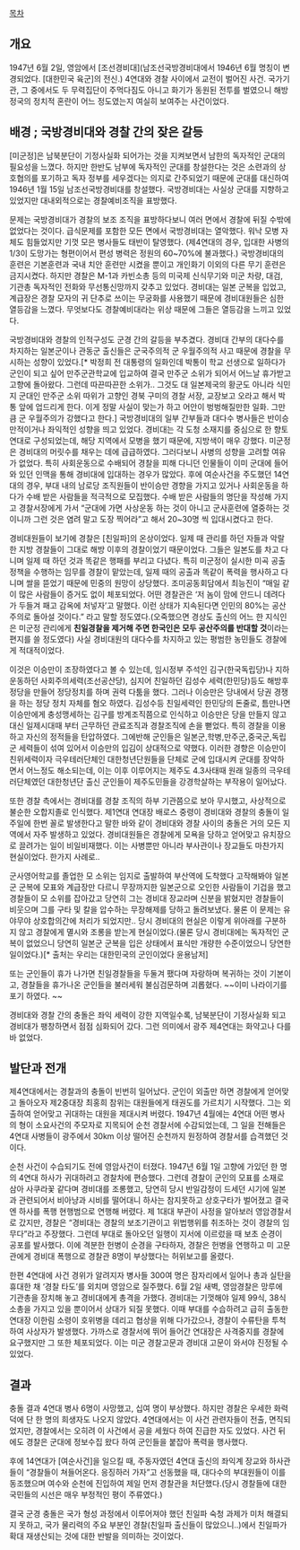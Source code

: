 [[목차]]

== 개요 ==

1947년 6월 2일, 영암에서 [조선경비대](남조선국방경비대에서 1946년 6월 명칭이 변경되었다. [대한민국 육군]의 전신.) 4연대와 경찰 사이에서 교전이 벌어진 사건. 국가기관, 그 중에서도 두 무력집단이 주먹다짐도 아니고 화기가 동원된 전투를 벌였으니 해방정국의 정치적 혼란이 어느 정도였는지 여실히 보여주는 사건이었다.  

== 배경 ; 국방경비대와 경찰 간의 잦은 갈등 ==

[미군정]은 남북분단이 기정사실화 되어가는 것을 지켜보면서 남한의 독자적인 군대의 필요성을 느꼈다. 하지만 한반도 남부에 독자적인 군대를 창설한다는 것은 소련과의 상호협의를 포기하고 독자 정부를 세우겠다는 의지로 간주되었기 때문에 군대를 대신하여 1946년 1월 15일 남조선국방경비대를 창설했다. 국방경비대는 사실상 군대를 지향하고 있었지만 대내외적으로는 경찰예비조직을 표방했다.

문제는 국방경비대가 경찰의 보조 조직을 표방하다보니 여러 면에서 경찰에 뒤질 수밖에 없었다는 것이다. 
급식문제를 포함한 모든 면에서 국방경비대는 열악했다. 워낙 모병 자체도 힘들었지만 기껏 모은 병사들도 태반이 탈영했다. (제4연대의 경우, 입대한 사병의 1/3이 도망가는 형편이어서 편성 병력은 정원의 60~70%에 불과했다.) 국방경비대의 훈련은 기본훈련과 국내 치안 훈련만 시켰을 뿐이고 개인화기 이외의 다른 무기 훈련은 금지시켰다. 하지만 경찰은 M-1과 카빈소총 등의 미국제 신식무기와 미군 차량, 대검, 기관총 독자적인 전화와 무선통신망까지 갖추고 있었다. 경비대는 일본 군복을 입었고, 계급장은 경찰 모자의 귀 단추로 쓰이는 무궁화를 사용했기 때문에 경비대원들은 심한 열등감을 느꼈다. 무엇보다도 경찰예비대라는 위상 때문에 그들은 열등감을 느끼고 있었다.

국방경비대와 경찰의 인적구성도 군경 간의 갈등을 부추겼다. 경비대 간부의 대다수를 차지하는 일본군이나 관동군 출신들은 군국주의적 군 우월주의적 사고 때문에 경찰을 무시하는 성향이 있었다.[* 박정희 전 대통령의 일화인데 박통이 학교 선생으로 일하다가 군인이 되고 싶어 만주군관학교에 입교하여 결국 만주군 소위가 되어서 어느날 휴가받고 고향에 돌아왔다. 그런데 따끈따끈한 소위가.. 그것도 대 일본제국의 황군도 아니라 식민지 군대인 만주군 소위 따위가 고향인 경북 구미의 경찰 서장, 교장보고 오라고 해서 박통 앞에 업드리게 한다. 이게 정말 사실이 맞는가 하고 어안이 벙벙해질만한 일화. 그만큼 군 우월주의가 강했다고 한다.]
국방경비대의 일부 간부들과 대다수 병사들은 반이승만적이거나 좌익적인 성향을 띄고 있었다. 경비대는 각 도청 소재지를 중심으로 한 향토연대로 구성되었는데, 해당 지역에서 모병을 했기 때문에, 지방색이 매우 강했다. 미군정은 경비대의 머릿수를 채우는 데에 급급하였다. 그러다보니 사병의 성향을 고려할 여유가 없었다. 
특히 사회운동으로 수배되어 경찰을 피해 다니던 인물들이 이미 군대에 들어와 있던 인맥을 통해 경비대에 입대하는 경우가 많았다. 후에 여순사건을 주도했던 14연대의 경우, 부대 내의 남로당 조직원들이 반이승만 경향을 가지고 있거나 사회운동을 하다가 수배 받은 사람들을 적극적으로 모집했다. 수배 받은 사람들의 명단을 작성해 가지고 경찰서장에게 가서 “군대에 가면 사상운동 하는 것이 아니고 군사훈련에 열중하는 것이니까 그런 것은 염려 말고 도장 찍어라”고 해서 20~30명 씩 입대시켰다고 한다.

경비대원들이 보기에 경찰은 [친일파]의 온상이었다. 일제 때 관리를 하던 자들과 악랄한 지방 경찰들이 그대로 해방 이후의 경찰이었기 때문이었다. 그들은 일본도를 차고 다니며 일제 때 하던 것과 똑같은 행패를 부리고 다녔다. 특히 미군정이 실시한 미곡 공출정책을 수행하는 임무를 경찰이 맡았는데, 일제 때의 공출과 똑같이 폭력을 행사하고 다니며 쌀을 뜯었기 때문에 민중의 원망이 상당했다. 조미공동회담에서 최능진이 “매일 같이 많은 사람들이 증거도 없이 체포되었다. 어떤 경찰관은 ‘저 놈이 맘에 안드니 데려다가 두들겨 패고 감옥에 처넣자’고 말했다. 이런 상태가 지속된다면 인민의 80%는 공산주의로 돌아설 것이다.” 라고 말할 정도였다.(오죽했으면 경상도 출신의 어느 한 지식인은 미군정 관리에게 '''친일경찰을 제거해 주면 한국인은 모두 공산주의를 반대할 것'''이라는 편지를 쓸 정도였다) 사실 경비대원의 대다수를 차지하고 있는 평범한 농민들도 경찰에게 적대적이었다.

이것은 이승만이 조장하였다고 볼 수 있는데, 임시정부 주석인 김구(한국독립당)나 지하운동하던 사회주의세력(조선공산당), 심지어 친일하던 김성수 세력(한민당)등도 해방후 정당을 만들어 정당정치를 하며 권력 다툼을 했다. 그러나 이승만은 당내에서 당권 경쟁을 하는 정당 정치 자체를 혐오 하였다. 김성수등 친일세력인 한민당의 돈줄로, 틈만나면 이승만에게 충성맹세하는 김구를 방계조직쯤으로 인식하고 이승만은 당을 만들지 않고 대신 일제시대때 부터 근무하던 관료조직과 경찰조직에 손을 뻗었다. 특히 경찰을 이용하고 자신의 정적들을 탄압하였다. 그에반해 군인들은 일본군,학병,만주군,중국군,독립군 세력들이 섞여 있어서 이승만의 입김이 상대적으로 약했다. 이러한 경향은 이승만이 친위세력이자 극우테러단체인 대한청년단원들을 단체로 군에 입대시켜 군대를 장악하면서 어느정도 해소되는데, 이는 이후 이루어지는 제주도 4.3사태때 원래 일종의 극우테러단체였던 대한청년단 출신 군인들이 제주도민들을 강경학살하는 부작용이 일어났다.

또한 경찰 측에서는 경비대를 경찰 조직의 하부 기관쯤으로 보아 무시했고, 사상적으로 불순한 오합지졸로 인식했다. 
제1연대 연대장 배로스 중령이 경비대와 경찰의 충돌이 일주일에 한번 꼴로 발생한다고 말한 바와 같이 경비대와 경찰 사이의 충돌은 거의 모든 지역에서 자주 발생하고 있었다. 경비대원들은 경찰에게 모욕을 당하고 얻어맞고 유치장으로 끌려가는 일이 비일비재했다. 이는 사병뿐만 아니라 부사관이나 장교들도 마찬가지 현실이었다. 한가지 사례로.. 

군사영어학교를 졸업한 모 소위는 임지로 출발하여 부산역에 도착했다 고작해봐야 일본군 군복에 모표와 계급장만 다르니 무장까지한 일본군으로 오인한 사람들이 기겁을 했고 경찰들이 모 소위를 잡아갔고 당연히 그는 경비대 장교라며 신분을 밝혔지만 경찰들이 비웃으며 그를 구타 및 칼을 압수하는 무장해제를 당하고 돌려보냈다. 물론 이 문제는 유야무야 상호합의간에 처리가 되었지만.. 당시 경비대의 현실은 이렇게 위아래를 구분하지 않고 경찰에게 멸시와 조롱을 받는게 현실이었다.(물론 당시 경비대에는 독자적인 군복이 없었으니 당연히 일본군 군복을 입은 상태에서 표식만 개량한 수준이었으니 당연한 일이었다.)[* 출처는 우리는 대한민국의 군인이었다 윤용남저]

또는 군인들이 휴가 나가면 친일경찰들을 두둘겨 팼다며 자랑하며 복귀하는 것이 기본이고, 경찰들을 휴가나온 군인들을 불러세워 불심검문하며 괴롭혔다. ~~이미 나라이기를 포기 하였다. ~~

경비대와 경찰 간의 충돌은 좌익 세력이 강한 지역일수록, 남북분단이 기정사실화 되고 경비대가 팽창하면서 점점 심화되어 갔다. 그런 의미에서 광주 제4연대는 화약고나 다를 바 없었다.
== 발단과 전개 ==
제4연대에서는 경찰과의 충돌이 빈번히 일어났다. 군인이 외출만 하면 경찰에게 얻어맞고 돌아오자 제2중대장 최홍희 참위는 대원들에게 태권도를 가르치기 시작했다. 그는 외출하여 얻어맞고 귀대하는 대원을 제대시켜 버렸다.
1947년 4월에는 4연대 어떤 병사의 형이 소요사건의 주모자로 지목되어 순천 경찰서에 수감되었는데, 그 일을 전해들은 4연대 사병들이 광주에서 30km 이상 떨어진 순천까지 원정하여 경찰서를 습격했던 것이다.

순천 사건이 수습되기도 전에 영암사건이 터졌다. 1947년 6월 1일 고향에 가있던 한 명의 4연대 하사가 귀대하려고 경찰차에 편승했다. 그런데 경찰이 군인의 모표를 소재로 삼아 사쿠라꽃 같다며 경비대를 조롱했고, 당연히 당시 반일감정이 드세던 시기에 일본과 관련되어서 비아냥과 시비를 떨어대니 하사는 참지못하고 상호구타가 벌어졌고 결국엔 하사를 폭행 현행범으로 연행해 버렸다. 제 1대대 부관이 사정을 알아보러 영암경찰서로 갔지만, 경찰은 “경비대는 경찰의 보조기관이고 위법행위를 취조하는 것이 경찰의 임무다”라고 주장했다. 
그런데 부대로 돌아오던 일행이 지서에 이르렀을 때 보초 순경이 공포를 발사했다. 이에 격분한 헌병이 순경을 구타하자, 경찰은 헌병을 연행하고 미 고문관에게 경비대 폭행으로 경찰관 8명이 부상했다는 허위보고를 올렸다.

한편 4연대에 사건 경위가 알려지자 병사들 300여 명은 잠자리에서 일어나 총과 실탄을 휴대한 채 ‘경찰 타도’를 외치며 영암으로 질주했다.
6월 2일 새벽, 영암경찰은 망루에 기관총을 장치해 놓고 경비대에게 총격을 가했다. 경비대는 기껏해야 일제 99식, 38식 소총을 가지고 있을 뿐이어서 상대가 되질 못했다. 
이때 부대를 수습하려고 급히 출동한 연대장 이한림 소령이 호위병을 데리고 협상을 위해 다가갔으나, 경찰이 수류탄을 투척하여 사상자가 발생했다. 가까스로 경찰서에 뛰어 들어간 연대장은 사격중지를 경찰에 요구했지만 그 또한 체포되었다. 이는 미군 경찰고문과 경비대 고문이 와서야 진정될 수 있었다.

== 결과 ==
충돌 결과 4연대 병사 6명이 사망했고, 십여 명이 부상했다. 하지만 경찰은 우세한 화력 덕에 단 한 명의 희생자도 나오지 않았다. 4연대에서는 이 사건 관련자들이 전출, 면직되었지만, 경찰에서는 오히려 이 사건에서 공을 세웠다 하여 진급한 자도 있었다. 사건 뒤에도 경찰은 군대에 정보수집 왔다 하여 군인들을 붙잡아 폭력을 행사했다.

후에 14연대가 [여순사건]을 일으킬 때, 주동자였던 4연대 출신의 좌익계 장교와 하사관들이 “경찰들이 쳐들어온다. 응징하러 가자”고 선동했을 때, 대다수의 부대원들이 이를 동조했으며 여수와 순천에 진입하여 제일 먼저 경찰관을 처단했다.(당시 경찰들에 대한 국민들의 시선은 매우 부정적인 평이 주류였다.)

결국 군경 충돌은 국가 형성 과정에서 이루어져야 했던 친일파 숙청 과제가 미처 해결되지 못하고, 국가 물리력의 주요 부분인 경찰(친일파 출신들이 많았으니..)에서 친일파가 확대 재생산되는 것에 대한 반발을 의미하는 것이었다. 

